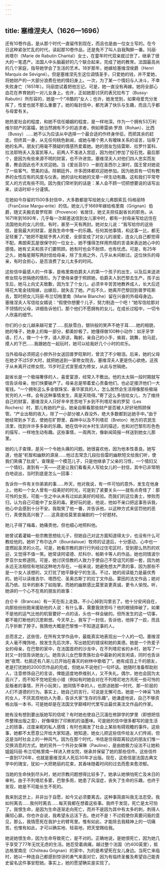 ```yaml
---
---
---
```

title: 塞维涅夫人（1626—1696）
---




还有10卷作品，是从那个时代一直留传到现在，而且也是由一位女士写的。在今日这种紧张忙乱的时代，读起那10卷作品，还是免不了叫人自我陶醉一番。玛丽·尚塔尔（Marie de Rabutin Chantal）女士，在童年时代双亲就过世了，继承了很大的一笔遗产。法国人中头脑最好的几个联合起来，完成了她的教育。法国最高尚的几个家庭，指导她学会了生活的艺术。18岁那年，她嫁给塞维涅侯爵（Henri Marquis de Sévigné）。但是塞维涅先生这位调情圣手，只爱她的钱，并不爱她，将她财产的一大部分浪费在他的情妇身上。一次，为了某一个情妇与人决斗，不幸失败身亡（1651年）。玛丽尝试着把他忘记，可是，她一直没有再嫁。她将全部心血花在养育她的一对儿女身上。也许，正如她那讨厌的表兄拉布丁（Bussy-Rabutin）所形容的，她是一个“冷酷的”女人；也许，她发觉到，如果母爱充分发挥了，性爱也就不那么重要了。她的每封信中，都充满了快乐与生趣，而且几乎都与母爱有关。

她热爱社会的程度，和她不信任婚姻的程度，是一样地深。作为一个拥有53万利维尔财产的富孀，她当然拥有不少的追求者，例如蒂雷纳·罗昂（Rohan）、比西（Bussy）……她不认为应该从中选择一个最合适的作终身伴侣，而把其余的赶走。但终其一身，从无任何桃色新闻，或她与哪个男人有暧昧关系的谣言，玷辱了她的名声。朋友们用毫不猜疑的情感热爱着她。她的朋友包括雷斯、拉罗什富科、拉法耶特夫人及富凯等人。前两人不准进入宫廷，因为他们参加了投石党。最后那个，是因为有些来源不明的财富，也不许进宫。塞维涅夫人对他们四人忠实而友善，教会因此也不太欢迎她。当《爱丝苔尔》一剧在圣西尔上演时，国王曾对她说了一些客气、赞美的话。除朝廷外，许多团体都欢迎她参加。因为她具有一切有教养的女性应有的风度与仪表。她的谈吐和她的文章一样生动有趣。这和我们平常夸奖人的方式有些不同。因为我们常听到的话是：某人会不顾一切把想要说的话写出来，谈话时却十分谨慎。

在她如今存留的1500多封信中，大多数都是写给她女儿弗朗索瓦·玛格丽特（Franζoise Margu-erite）的信。她女儿于1669年嫁给格里南（Grignan）伯爵，随丈夫搬去普罗旺斯（Provence）省居住，她丈夫担任副省长的职务。从1671年到1690年，几乎每一次邮差送信到女儿家中时，都有一封母亲写给远住在法国他处的女儿的信，有时，甚至一天有两封。她对女儿说：“我写给你的这些信，是我最大的财富，是我生命中惟一的乐趣。任何其他事情，和这事一比，都无足轻重了。”她把不能赋予男人的爱，全部变成了对女儿的溺爱，连女儿自己都觉得不配。弗朗索瓦是很保守的一位女士，她不懂得怎样用热情的言语来表达她心中的感情。她有丈夫和孩子们要照顾。她有时也会不耐烦，也有忧虑。可是，有25年之久，她每星期写两封信给母亲，除了生病之外，几乎从未间断过。这位快乐的母亲，有时会担心，是否浪费了女儿太多的时间。

这些信中最感人的一件事，是格里南伯爵夫人的第一个孩子的出生，以及后来送进修女院与世隔绝的情形。为了使母亲便于照顾她，伯爵夫人到巴黎去生产。孩子出生后，她马上向丈夫致歉，因为生了个女儿，必须辛辛苦苦地教养成人，长大后还得花大笔金钱陪嫁，出嫁后，就失去了她。产后不久，她离开巴黎回到普罗旺斯去，暂时把女儿玛丽·布兰切格里南（Marie Blanche）留在兴奋的外祖母身边。塞维涅夫人写信给女婿说：“假使你想要个儿子，努力制造一个吧！”她写信给那对不领情的父母，详细告诉他们，那个他们不愿拥有的女儿，在成长过程中，一切令人欣喜的细节。

你们的小女儿越来越可爱了……肌肤雪白，银铃般的笑声不绝于耳……她的相貌，她的嗓子，她身上的每一部分，都美妙极了。她懂得做100种小动作：如牙牙学语，打人，做一个十字，请人原谅，鞠躬，亲自己的小手，耸肩，跳舞，拍马屁，摸人的下巴……我跟她在一起玩时，她可以给我好几个小时的欢乐。



当外祖母必须把这小胖外孙女送回普罗旺斯时，曾流了不少眼泪。后来，她的父母在她才不过5岁大时，就把她送到一家修女院去，塞维涅夫人更是伤心欲绝。这孩子从未离开过修女院，15岁时正式宣誓成为修女，从此与世隔绝。

副省长是一个极端奢侈的人，喜爱宴游，经常入不敷出。他的太太隔一段时期就写信告诉母亲，他们快要破产了。母亲总是带着爱心责备他们，也必定接济他们一大笔钱。“一个拥有这么多金银珠宝、豪华家具的人，怎么居然会生活得像那些极端贫穷的人一样。会有这种事情发生，真是天晓得。”寄了这么多钱给女儿，为了维持自己的财富，塞维涅夫人只好辛辛苦苦地下乡到不列塔尼省的罗契（Les Rochers）村，那儿有她的产业。她亲自察看那些财产是否被人好好地照顾保管。“产业出租的收入，除了一小部分被人吞没外，绝大多数都到达她手中。”由于她经常到乡下去，使她在旷野里、森林中以及不列塔尼（Breton）地方的农民生活里，找到许许多多新的乐趣。她在信中对乡村生活的描述，也和对巴黎形形色色的描写，一样地生动有趣。这些事情，一周两次，像新闻简报一样送到她女儿那里。

她的儿子查理，是另一个令她头痛的问题。她很喜欢他，因为他本性善良。她写道，他是“机智和幽默的源泉……他过去常念几段拉伯雷的幽默短文给我们听，使我们笑痛了肚皮”。查理是一个模范儿子，只是他继承了父亲的习性，一个情妇又一个情妇，直到有一天——还是让我们看看夫人写给女儿的一封信，其中已非常明白地说出，当时到底是怎么一回事：

告诉你一件有关你弟弟的事……昨天，他对我说，有一件可怕的意外，发生在他身上。他和一个女人曾有一段美好的时光，可是到了紧要关头——就有点奇怪了：那可怜的女孩，可能一生之中从未有过如此美好的经验。而我们的这位勇士，惨败而归，认为自己可能中了女巫的毒。更好玩的是，他说，他如不亲口把这事告诉我，他心中会感到十分不安。我取笑了他一番，并告诉他，以这种方式来惩罚他的恶行，真使我高兴极了……这真是给莫里哀编剧的一个好题材。



她儿子得了梅毒，她痛责他，但也细心地照料他。

她曾试着灌输一些宗教思想给儿子，但她自己对这方面知道得太少，也没有什么可教给他的。她听了布尔达卢（Bourdaloue）牧师的证道后，十分感动，心中也一度燃起圣灵的火花。可是，她看宗教的游行行列经过住宅区时，受到那么热烈的欢迎，又觉得不值一笑。她常读阿诺德、尼科尔、帕斯卡等人的作品，她也同情波尔罗亚尔女修道院。可是，她讨厌信教的人致力于使自己不受诅咒的那一套，因为她永远无法相信有地狱这种地方存在。一般来说，她避免想太严肃的事，因为那些不是一个女人该想的，又打扰了她平静安宁的生活。不过，她的阅读能力是最优秀的。她可以读维吉尔、塔西佗、圣奥古斯丁的拉丁文作品，蒙田的法文作品；她对高乃依、拉辛的剧本了如指掌。而她的幽默感比莫里哀更真诚，更令人愉悦。听，她讲的一个心不在焉的朋友的故事：

白仑卡（Brancas）有一天在街上走路，不小心掉到沟里去了。他十分安闲自在，向那些纷纷跑来援助他的人说：有什么事，需要我效劳吗？他的眼镜摔破了。如果不是他的运气比他的机智要好一点的话，头也一样会破的。但所发生的这一切事，都不能打断他的沉思默想。今天早上，我写了一封信，告诉他，他摔了一跤，而且几乎折断了脖子。我猜他大概是巴黎惟一不知道这事的人。



总而言之，这些信，在所有文学作品中，最能真实地表现出一个人的一切。塞维涅夫人毫不掩饰地，按发生先后次序，写出她犯的错误和她的美德。她是一个热爱子女的母亲，在巴黎的家中，在法国首府的沙龙中，在不列塔尼省的乡村，她写了一封又一封信告诉她女儿。她告诉儿女巴黎贵族社会中最新的闲言闲语，同时也告诉她“夜莺、杜鹃还有八哥儿已开始在春天的树林中歌唱了”。她有成百上千的朋友，老是打扰她的2000页作品的完成，但她从不说他们一句坏话。她随时准备帮助别人，注意修饰自己的言谈，俾能适度地恭维别人，又不失礼。偶尔，她也会因为太高兴了，而不知不觉地犯些小错（例如有时她会对在不列塔尼地方吊死一些可怜的反叛者的事情，开开小玩笑）。她同情不幸的人，也原谅她那一时代、那一阶层的人们不道德的行为。事实上，她自己的言行，可说是无懈可击。她是一个神采飞扬的女人，不厌其烦地劝人为善，告诉大家“生存的乐趣”。她谦虚地说，自己不够资格出版一本书，可是她却是在法国文学巅峰时代里写出最优美法文作品的作家。

她有没有想到要出版她写的信呢？有时她也使自己沉湎在修辞学的梦里（即想把信件整理出版之意），好像嗅到了印刷机的油墨味。可是她的信中很多都写的是生活上的琐事，过度亲昵的私人感情；有时也揭发了社会上某些有碍观瞻的事件。这些事，她都不太愿意公开给大家知道。她知道，她女儿把这些信件给友人们传阅，但这是当时社会上的一种风气。因为在那个时代，书信是住得距离较远的朋友们惟一交换消息的方式。她的另外一个外孙女保琳（Pauline），是由她极力设法不让她和姐姐玛丽·布兰切格里南一样进入修女院，继承并保留了她的那些信件。这些信件一直到1726年，也就是塞维涅夫人死后30年才出版。现在，这些信是法国古典文学中的瑰宝，犹如一大把艳丽的花束，其香味随着时间的过去而愈来愈浓郁。

当她的生命快到尽头时，她对宗教问题想得比较多了。她承认她惧怕死亡及末日的审判。由于不列塔尼多雾，巴黎多雨，她患了风湿症，丧失了生命的乐趣，也终于发现，她是不可能长生不死的。

我来到这世上，并非出于自愿，如今又必须要离去。这种事简直叫我无法忍受。我如何离去……我何时离去……每天我都在想着这些事。我终于发现，死亡是太可怕了。我恨生命，是因为生命逐渐走向死亡，而并不是因为其中有太多的刺，刺得人痛彻心扉。你也许会说，我希望永远活下去。绝对不是！不过假使你真要问我的意见，那么，我情愿死在我护士的臂弯里。惟有如此，才能除去我精神上的一切痛苦。也惟有如此，才可以确实地、轻易地，把天堂赐给我。



她说她恨生命，因为生命导致死亡，是不对的。正确地说，是她恨死亡，因为她几乎享受了77年无忧无虑的生活。她忍受着病痛，越过整个法国（约400英里），抵达格里南庄（Chöteau Grignan）的家中，为的是希望死在女儿身边。当死亡来临时，她以一种连自己都感到惊讶的勇气来面对它，因为有临终圣餐及希望自己能青史留名这件事安慰她。事实上，她的愿望确实是实现了。
